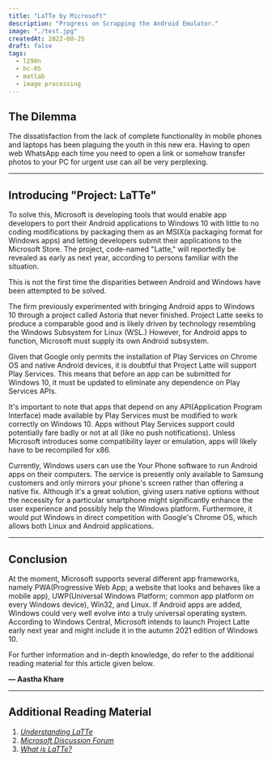 ```yaml
---
title: "LaTTe by Microsoft"
description: "Progress on Scrapping the Android Emulator."
image: "./test.jpg"
createdAt: 2022-08-25
draft: false
tags:
  - l298n
  - hc-05
  - matlab
  - image processing
---
```


## The Dilemma

The dissatisfaction from the lack of complete functionality in mobile phones and laptops has been plaguing the youth in this new era. Having to open web WhatsApp each time you need to open a link or somehow transfer photos to your PC for urgent use can all be very perplexing.

---

## Introducing "Project: LaTTe"

To solve this, Microsoft is developing tools that would enable app developers to port their Android applications to Windows 10 with little to no coding modifications by packaging them as an MSIX(a packaging format for Windows apps) and letting developers submit their applications to the Microsoft Store. The project, code-named "Latte," will reportedly be revealed as early as next year, according to persons familiar with the situation.

This is not the first time the disparities between Android and Windows have been attempted to be solved.

The firm previously experimented with bringing Android apps to Windows 10 through a project called Astoria that never finished. Project Latte seeks to produce a comparable good and is likely driven by technology resembling the Windows Subsystem for Linux (WSL.) However, for Android apps to function, Microsoft must supply its own Android subsystem.

Given that Google only permits the installation of Play Services on Chrome OS and native Android devices, it is doubtful that Project Latte will support Play Services. This means that before an app can be submitted for Windows 10, it must be updated to eliminate any dependence on Play Services APIs.

It's important to note that apps that depend on any API(Application Program Interface) made available by Play Services must be modified to work correctly on Windows 10. Apps without Play Services support could potentially fare badly or not at all (like no push notifications). Unless Microsoft introduces some compatibility layer or emulation, apps will likely have to be recompiled for x86.

Currently, Windows users can use the Your Phone software to run Android apps on their computers. The service is presently only available to Samsung customers and only mirrors your phone's screen rather than offering a native fix. Although it's a great solution, giving users native options without the necessity for a particular smartphone might significantly enhance the user experience and possibly help the Windows platform. Furthermore, it would put Windows in direct competition with Google's Chrome OS, which allows both Linux and Android applications.

---

## Conclusion

At the moment, Microsoft supports several different app frameworks, namely PWA(Progressive Web App; a website that looks and behaves like a mobile app), UWP(Universal Windows Platform; common app platform on every Windows device), Win32, and Linux. If Android apps are added, Windows could very well evolve into a truly universal operating system. According to Windows Central, Microsoft intends to launch Project Latte early next year and might include it in the autumn 2021 edition of Windows 10.

For further information and in-depth knowledge, do refer to the additional reading material for this article given below.

**— Aastha Khare**

---

## Additional Reading Material

1. [*Understanding LaTTe*](https://www.xda-developers.com/windows-10-android-apps-project-latte/)  
2. [*Microsoft Discussion Forum*](https://answers.microsoft.com/en-us/windows/forum/all/project-latte/3453dad1-1c1c-41fb-ab3e-c5f750b0b093) 
3. [*What is LaTTe?*](https://www.windowscentral.com/windows-10-project-latte-android-apps) 




